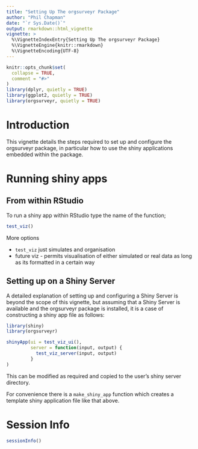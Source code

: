 ```yaml
---
title: "Setting Up The orgsurveyr Package"
author: "Phil Chapman"
date: "`r Sys.Date()`"
output: rmarkdown::html_vignette
vignette: >
  %\VignetteIndexEntry{Setting Up The orgsurveyr Package}
  %\VignetteEngine{knitr::rmarkdown}
  %\VignetteEncoding{UTF-8}
---
```


```r
knitr::opts_chunk$set(
  collapse = TRUE,
  comment = "#>"
)
library(dplyr, quietly = TRUE)
library(ggplot2, quietly = TRUE)
library(orgsurveyr, quietly = TRUE)

```

# Introduction

This vignette details the steps required to set up and configure the orgsurveyr package, in particular how to use the shiny applications embedded within the package.

# Running shiny apps

## From within RStudio

To run a shiny app within RStudio type the name of the function;

```r
test_viz()
```

More options

- `test_viz` just simulates and organisation
- future viz - permits visualisation of either simulated or real data as long as its formatted in a certain way

## Setting up on a Shiny Server

A detailed explanation of setting up and configuring a Shiny Server is beyond the scope of this vignette, but assuming that a Shiny Server is available and the orgsurveyr package is installed, it is a case of constructing a shiny app file as follows:

```r
library(shiny)
library(orgsurveyr)

shinyApp(ui = test_viz_ui(),
         server = function(input, output) {
           test_viz_server(input, output)
         }
)

```

This can be modified as required and copied to the user's shiny server directory.  

For convenience there is a `make_shiny_app` function which creates a template shiny application file like that above.

# Session Info

```r
sessionInfo()
```

